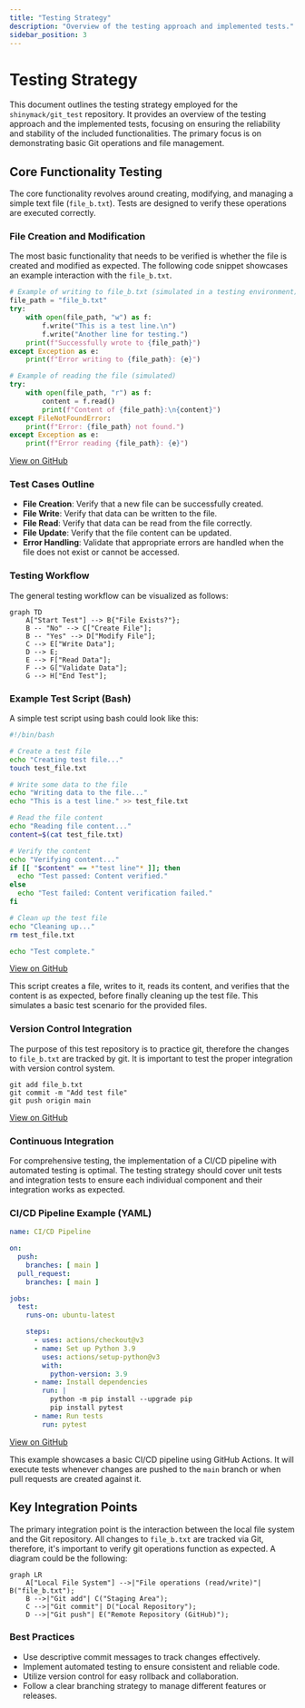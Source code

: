 ```yaml
---
title: "Testing Strategy"
description: "Overview of the testing approach and implemented tests."
sidebar_position: 3
---
```


# Testing Strategy

This document outlines the testing strategy employed for the `shinymack/git_test` repository. It provides an overview of the testing approach and the implemented tests, focusing on ensuring the reliability and stability of the included functionalities. The primary focus is on demonstrating basic Git operations and file management.

## Core Functionality Testing

The core functionality revolves around creating, modifying, and managing a simple text file (`file_b.txt`). Tests are designed to verify these operations are executed correctly.

### File Creation and Modification

The most basic functionality that needs to be verified is whether the file is created and modified as expected. The following code snippet showcases an example interaction with the `file_b.txt`.

```python
# Example of writing to file_b.txt (simulated in a testing environment)
file_path = "file_b.txt"
try:
    with open(file_path, "w") as f:
        f.write("This is a test line.\n")
        f.write("Another line for testing.")
    print(f"Successfully wrote to {file_path}")
except Exception as e:
    print(f"Error writing to {file_path}: {e}")

# Example of reading the file (simulated)
try:
    with open(file_path, "r") as f:
        content = f.read()
        print(f"Content of {file_path}:\n{content}")
except FileNotFoundError:
    print(f"Error: {file_path} not found.")
except Exception as e:
    print(f"Error reading {file_path}: {e}")
```

[View on GitHub](https://github.com/shinymack/git_test/blob/main/file_b.txt)

### Test Cases Outline
*   **File Creation**: Verify that a new file can be successfully created.
*   **File Write**: Verify that data can be written to the file.
*   **File Read**: Verify that data can be read from the file correctly.
*   **File Update**: Verify that the file content can be updated.
*   **Error Handling**: Validate that appropriate errors are handled when the file does not exist or cannot be accessed.

### Testing Workflow

The general testing workflow can be visualized as follows:





```mermaid
graph TD
    A["Start Test"] --> B{"File Exists?"};
    B -- "No" --> C["Create File"];
    B -- "Yes" --> D["Modify File"];
    C --> E["Write Data"];
    D --> E;
    E --> F["Read Data"];
    F --> G["Validate Data"];
    G --> H["End Test"];
```



### Example Test Script (Bash)

A simple test script using bash could look like this:

```bash
#!/bin/bash

# Create a test file
echo "Creating test file..."
touch test_file.txt

# Write some data to the file
echo "Writing data to the file..."
echo "This is a test line." >> test_file.txt

# Read the file content
echo "Reading file content..."
content=$(cat test_file.txt)

# Verify the content
echo "Verifying content..."
if [[ "$content" == *"test line"* ]]; then
  echo "Test passed: Content verified."
else
  echo "Test failed: Content verification failed."
fi

# Clean up the test file
echo "Cleaning up..."
rm test_file.txt

echo "Test complete."
```

[View on GitHub](https://github.com/shinymack/git_test/blob/main/file_b.txt)

This script creates a file, writes to it, reads its content, and verifies that the content is as expected, before finally cleaning up the test file. This simulates a basic test scenario for the provided files.

### Version Control Integration

The purpose of this test repository is to practice git, therefore the changes to `file_b.txt` are tracked by git. It is important to test the proper integration with version control system.

```plaintext
git add file_b.txt
git commit -m "Add test file"
git push origin main
```

[View on GitHub](https://github.com/shinymack/git_test/blob/main/file_b.txt)

### Continuous Integration

For comprehensive testing, the implementation of a CI/CD pipeline with automated testing is optimal. The testing strategy should cover unit tests and integration tests to ensure each individual component and their integration works as expected.

### CI/CD Pipeline Example (YAML)

```yaml
name: CI/CD Pipeline

on:
  push:
    branches: [ main ]
  pull_request:
    branches: [ main ]

jobs:
  test:
    runs-on: ubuntu-latest

    steps:
      - uses: actions/checkout@v3
      - name: Set up Python 3.9
        uses: actions/setup-python@v3
        with:
          python-version: 3.9
      - name: Install dependencies
        run: |
          python -m pip install --upgrade pip
          pip install pytest
      - name: Run tests
        run: pytest
```

[View on GitHub](https://github.com/shinymack/git_test/blob/main/.github/workflows/main.yml)

This example showcases a basic CI/CD pipeline using GitHub Actions. It will execute tests whenever changes are pushed to the `main` branch or when pull requests are created against it.

## Key Integration Points

The primary integration point is the interaction between the local file system and the Git repository. All changes to `file_b.txt` are tracked via Git, therefore, it's important to verify git operations function as expected. A diagram could be the following:





```mermaid
graph LR
    A["Local File System"] -->|"File operations (read/write)"| B("file_b.txt");
    B -->|"Git add"| C("Staging Area");
    C -->|"Git commit"| D("Local Repository");
    D -->|"Git push"| E("Remote Repository (GitHub)");
```



### Best Practices

*   Use descriptive commit messages to track changes effectively.
*   Implement automated testing to ensure consistent and reliable code.
*   Utilize version control for easy rollback and collaboration.
*   Follow a clear branching strategy to manage different features or releases.
```